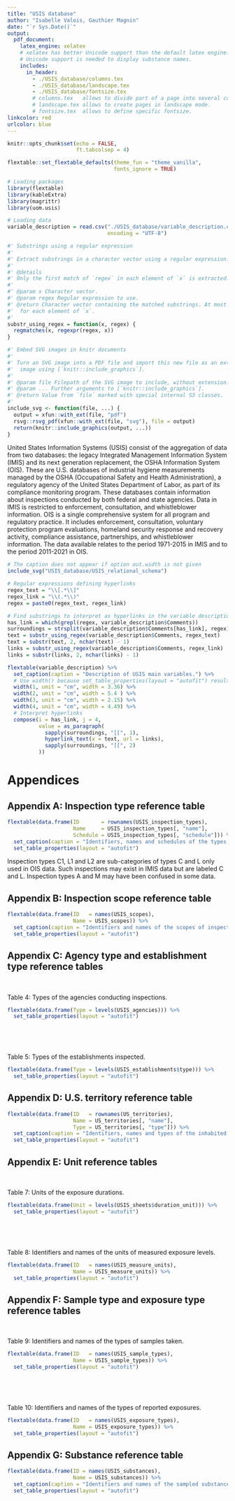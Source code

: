 ```yaml
---
title: "USIS database"
author: "Isabelle Valois, Gauthier Magnin"
date: "`r Sys.Date()`"
output:
  pdf_document:
    latex_engine: xelatex
    # xelatex has better Unicode support than the default latex engine.
    # Unicode support is needed to display substance names.
    includes:
      in_header:
        - ./USIS_database/columns.tex
        - ./USIS_database/landscape.tex
        - ./USIS_database/fontsize.tex
        # columns.tex   allows to divide part of a page into several columns.
        # landscape.tex allows to create pages in landscape mode.
        # fontsize.tex  allows to define specific fontsize.
linkcolor: red
urlcolor: blue
---
```


```r
knitr::opts_chunk$set(echo = FALSE,
                      ft.tabcolsep = 4)

flextable::set_flextable_defaults(theme_fun = "theme_vanilla",
                                  fonts_ignore = TRUE)
```

```r
# Loading packages
library(flextable)
library(kableExtra)
library(magrittr)
library(uom.usis)

# Loading data
variable_description = read.csv("./USIS_database/variable_description.csv",
                                encoding = "UTF-8")

#' Substrings using a regular expression
#' 
#' Extract substrings in a character vector using a regular expression.
#' 
#' @details
#' Only the first match of `regex` in each element of `x` is extracted.
#' 
#' @param x Character vector.
#' @param regex Regular expression to use.
#' @return Character vector containing the matched substrings. At most one
#'  for each element of `x`.
#' 
substr_using_regex = function(x, regex) {
  regmatches(x, regexpr(regex, x))
}

#' Embed SVG images in knitr documents
#' 
#' Turn an SVG image into a PDF file and import this new file as an external
#'  image using [`knitr::include_graphics`].
#' 
#' @param file Filepath of the SVG image to include, without extension.
#' @param ... Further arguments to [`knitr::include_graphics`].
#' @return Value from `file` marked with special internal S3 classes.
#' 
include_svg <- function(file, ...) {
  output = xfun::with_ext(file, "pdf")
  rsvg::rsvg_pdf(xfun::with_ext(file, "svg"), file = output)
  return(knitr::include_graphics(output, ...))
}
```



United States Information Systems (USIS) consist of the aggregation of data from two databases: the legacy Integrated Management Information System (IMIS) and its next generation replacement, the OSHA Information System (OIS). These are U.S. databases of industrial hygiene measurements managed by the OSHA (Occupational Safety and Health Administration), a regulatory agency of the United States Department of Labor, as part of its compliance monitoring program. These databases contain information about inspections conducted by both federal and state agencies. Data in IMIS is restricted to enforcement, consultation, and whistleblower information. OIS is a single comprehensive system for all program and regulatory practice. It includes enforcement, consultation, voluntary protection program evaluations, homeland security response and recovery activity, compliance assistance, partnerships, and whistleblower information. The data available relates to the period 1971-2015 in IMIS and to the period 2011-2021 in OIS.


<!-- Plot the image on a new landscape page -->
\blandscape
```r
# The caption does not appear if option out.width is not given
include_svg("USIS_database/USIS_relational_schema")
```
\elandscape

<!-- Previous commands (\blandscape and \elandscape) rotate the figure without
     rotating the page if no call to kableExtra::landscape is done anywhere.
```r
landscape(kable(data.frame(A = 1:5, B = 1:5), "latex"))
```
-->

```r
# Regular expressions defining hyperlinks
regex_text = "\\[.*\\]"
regex_link = "\\(.*\\)"
regex = paste0(regex_text, regex_link)

# Find substrings to interpret as hyperlinks in the variable description table
has_link = which(grepl(regex, variable_description$Comments))
surroundings = strsplit(variable_description$Comments[has_link], regex)
text = substr_using_regex(variable_description$Comments, regex_text)
text = substr(text, 2, nchar(text) - 1)
links = substr_using_regex(variable_description$Comments, regex_link)
links = substr(links, 2, nchar(links) - 1)

flextable(variable_description) %>%
  set_caption(caption = "Description of USIS main variables.") %>%
  # Use width() because set_table_properties(layout = "autofit") results in overflow
  width(1, unit = "cm", width = 3.36) %>%
  width(2, unit = "cm", width = 5.4 ) %>%
  width(3, unit = "cm", width = 2.15) %>%
  width(4, unit = "cm", width = 4.49) %>%
  # Interpret hyperlinks
  compose(i = has_link, j = 4,
          value = as_paragraph(
            sapply(surroundings, "[[", 1),
            hyperlink_text(x = text, url = links),
            sapply(surroundings, "[[", 2)
          ))
```



# Appendices

## Appendix A: Inspection type reference table {#appendix-a}

```r
flextable(data.frame(ID       = rownames(USIS_inspection_types),
                     Name     = USIS_inspection_types[, "name"],
                     Schedule = USIS_inspection_types[, "schedule"])) %>%
  set_caption(caption = "Identifiers, names and schedules of the types of inspections.") %>%
  set_table_properties(layout = "autofit")
```

Inspection types C1, L1 and L2 are sub-categories of types C and L only used in OIS data. Such inspections may exist in IMIS data but are labeled C and L. Inspection types A and M may have been confused in some data.


## Appendix B: Inspection scope reference table {#appendix-b}

```r
flextable(data.frame(ID   = names(USIS_scopes),
                     Name = USIS_scopes)) %>%
  set_caption(caption = "Identifiers and names of the scopes of inspections.") %>%
  set_table_properties(layout = "autofit")
```


## Appendix C: Agency type and establishment type reference tables {#appendix-c}

<!-- In columns, long table captions overflow the margins and off the page.
     Therefore, table names have to be simple text instead of captions.
     But in that case, a linebreak and a change of the fontsize is needed to
     get the original style back. -->

:::::: {.cols data-latex=""}
::: {.col data-latex="{0.46\textwidth}"}
\ \linebreak

Table 4: \standardfontsize Types of the agencies conducting inspections.
```r
flextable(data.frame(Type = levels(USIS_agencies))) %>%
  set_table_properties(layout = "autofit")
```
:::

::: {.col data-latex="{0.08\textwidth}"}
<!-- Empty div (containing a white space) used as column separator -->
\ 
:::

::: {.col data-latex="{0.46\textwidth}"}
\ \linebreak

Table 5: \standardfontsize Types of the establishments inspected.
```r
flextable(data.frame(Type = levels(USIS_establishments$type))) %>%
  set_table_properties(layout = "autofit")
```
:::
::::::


<!-- Page break to prevent the appendix title from being at the bottom of a page -->
\newpage

## Appendix D: U.S. territory reference table {#appendix-d}

```r
flextable(data.frame(ID   = rownames(US_territories),
                     Name = US_territories[, "name"],
                     Type = US_territories[, "type"])) %>%
  set_caption(caption = "Identifiers, names and types of the inhabited U.S. territories.") %>%
  set_table_properties(layout = "autofit")
```


<!-- Page break to prevent the link to appendix E from redirecting to the bottom
     of the previous page whereas the title is in the next one -->
\newpage

## Appendix E: Unit reference tables {#appendix-e}

:::::: {.cols data-latex=""}
::: {.col data-latex="{0.36\textwidth}"}
\ \linebreak

Table 7: \standardfontsize Units of the exposure durations.
```r
flextable(data.frame(Unit = levels(USIS_sheets$duration_unit))) %>%
  set_table_properties(layout = "autofit")
```
:::

::: {.col data-latex="{0.08\textwidth}"}
<!-- Empty div (containing a white space) used as column separator -->
\ 
:::

::: {.col data-latex="{0.56\textwidth}"}
\ \linebreak

Table 8: \standardfontsize Identifiers and names of the units of measured exposure levels.
```r
flextable(data.frame(ID   = names(USIS_measure_units),
                     Name = USIS_measure_units)) %>%
  set_table_properties(layout = "autofit")
```
:::
::::::


## Appendix F: Sample type and exposure type reference tables {#appendix-f}

:::::: {.cols data-latex=""}
::: {.col data-latex="{0.36\textwidth}"}
\ \linebreak

Table 9: \standardfontsize Identifiers and names of the types of samples taken.
```r
flextable(data.frame(ID   = names(USIS_sample_types),
                     Name = USIS_sample_types)) %>%
  set_table_properties(layout = "autofit")
```
:::

::: {.col data-latex="{0.08\textwidth}"}
<!-- Empty div (containing a white space) used as column separator -->
\ 
:::

::: {.col data-latex="{0.56\textwidth}"}
\ \linebreak

Table 10: \standardfontsize Identifiers and names of the types of reported exposures.
```r
flextable(data.frame(ID   = names(USIS_exposure_types),
                     Name = USIS_exposure_types)) %>%
  set_table_properties(layout = "autofit")
```
:::
::::::


<!-- Page break to prevent the appendix title from being at the bottom of a page -->
\newpage

## Appendix G: Substance reference table {#appendix-g}

```r
flextable(data.frame(ID = names(USIS_substances),
                     Name = USIS_substances)) %>%
  set_caption(caption = "Identifiers and names of the sampled substances.") %>%
  set_table_properties(layout = "autofit")
```
